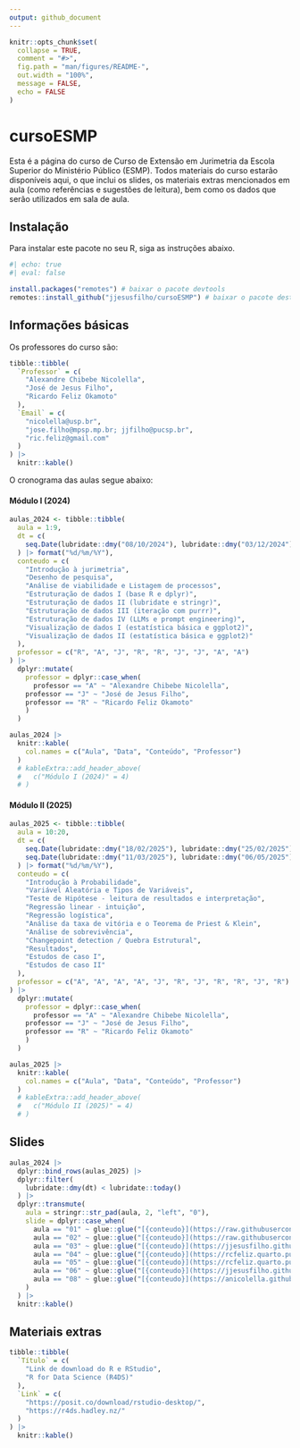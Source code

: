 ```yaml
---
output: github_document
---
```


<!-- README.md is generated from README.Rmd. Please edit that file -->

```r
knitr::opts_chunk$set(
  collapse = TRUE,
  comment = "#>",
  fig.path = "man/figures/README-",
  out.width = "100%",
  message = FALSE,
  echo = FALSE
)
```

# cursoESMP

Esta é a página do curso de Curso de Extensão em Jurimetria da Escola Superior do Ministério Público (ESMP). Todos materiais do curso estarão disponíveis aqui, o que inclui os slides, os materiais extras mencionados em aula (como referências e sugestões de leitura), bem como os dados que serão utilizados em sala de aula. 

## Instalação

Para instalar este pacote no seu R, siga as instruções abaixo. 

```r
#| echo: true
#| eval: false

install.packages("remotes") # baixar o pacote devtools
remotes::install_github("jjesusfilho/cursoESMP") # baixar o pacote deste curso
```

## Informações básicas 

Os professores do curso são:

```r
tibble::tibble(
  `Professor` = c(
    "Alexandre Chibebe Nicolella",
    "José de Jesus Filho",
    "Ricardo Feliz Okamoto"
  ),
  `Email` = c(
    "nicolella@usp.br",
    "jose.filho@mpsp.mp.br; jjfilho@pucsp.br",
    "ric.feliz@gmail.com"
  )
) |>
  knitr::kable()
```

O cronograma das aulas segue abaixo: 

#### Módulo I (2024)
```r
aulas_2024 <- tibble::tibble(
  aula = 1:9,
  dt = c(
    seq.Date(lubridate::dmy("08/10/2024"), lubridate::dmy("03/12/2024"), by = "week")
  ) |> format("%d/%m/%Y"),
  conteudo = c(
    "Introdução à jurimetria",
    "Desenho de pesquisa",
    "Análise de viabilidade e Listagem de processos",
    "Estruturação de dados I (base R e dplyr)",
    "Estruturação de dados II (lubridate e stringr)",
    "Estruturação de dados III (iteração com purrr)",
    "Estruturação de dados IV (LLMs e prompt engineering)",
    "Visualização de dados I (estatística básica e ggplot2)",
    "Visualização de dados II (estatística básica e ggplot2)"
  ),
  professor = c("R", "A", "J", "R", "R", "J", "J", "A", "A") 
) |> 
  dplyr::mutate(
    professor = dplyr::case_when(
      professor == "A" ~ "Alexandre Chibebe Nicolella",
    professor == "J" ~ "José de Jesus Filho",
    professor == "R" ~ "Ricardo Feliz Okamoto"
    )
  ) 

aulas_2024 |>
  knitr::kable(
    col.names = c("Aula", "Data", "Conteúdo", "Professor")
  )
  # kableExtra::add_header_above(
  #   c("Módulo I (2024)" = 4)
  # )
```

#### Módulo II (2025)
```r
aulas_2025 <- tibble::tibble(
  aula = 10:20,
  dt = c(
    seq.Date(lubridate::dmy("18/02/2025"), lubridate::dmy("25/02/2025"), by = "week"),
    seq.Date(lubridate::dmy("11/03/2025"), lubridate::dmy("06/05/2025"), by = "week")
  ) |> format("%d/%m/%Y"),
  conteudo = c(
    "Introdução à Probabilidade",
    "Variável Aleatória e Tipos de Variáveis",
    "Teste de Hipótese - leitura de resultados e interpretação",
    "Regressão linear - intuição",
    "Regressão logística",
    "Análise da taxa de vitória e o Teorema de Priest & Klein",
    "Análise de sobrevivência",
    "Changepoint detection / Quebra Estrutural",
    "Resultados",
    "Estudos de caso I",
    "Estudos de caso II"
  ),
  professor = c("A", "A", "A", "A", "J", "R", "J", "R", "R", "J", "R") 
) |> 
  dplyr::mutate(
    professor = dplyr::case_when(
      professor == "A" ~ "Alexandre Chibebe Nicolella",
    professor == "J" ~ "José de Jesus Filho",
    professor == "R" ~ "Ricardo Feliz Okamoto"
    )
  )

aulas_2025 |>
  knitr::kable(
    col.names = c("Aula", "Data", "Conteúdo", "Professor")
  )
  # kableExtra::add_header_above(
  #   c("Módulo II (2025)" = 4)
  # )
```

## Slides

```r
aulas_2024 |> 
  dplyr::bind_rows(aulas_2025) |> 
  dplyr::filter(
    lubridate::dmy(dt) < lubridate::today()
  ) |> 
  dplyr::transmute(
    aula = stringr::str_pad(aula, 2, "left", "0"),
    slide = dplyr::case_when(
      aula == "01" ~ glue::glue("[{conteudo}](https://raw.githubusercontent.com/jjesusfilho/cursoESMP/main/inst/slides/a{aula}.pdf)"),
      aula == "02" ~ glue::glue("[{conteudo}](https://raw.githubusercontent.com/jjesusfilho/cursoESMP/main/inst/slides/DesenhoPesquisa.zip)"),
      aula == "03" ~ glue::glue("[{conteudo}](https://jjesusfilho.github.io/cursoESMP/inst/slides/aula_3_analise_de_viabilidade)"),
      aula == "04" ~ glue::glue("[{conteudo}](https://rcfeliz.quarto.pub/cursoesmp-a04/)"),
      aula == "05" ~ glue::glue("[{conteudo}](https://rcfeliz.quarto.pub/cursoesmp-a05/)"),
      aula == "06" ~ glue::glue("[{conteudo}](https://jjesusfilho.github.io/cursoESMP/inst/slides/aula_6_iteracao_com_purrr)"),
      aula == "08" ~ glue::glue("[{conteudo}](https://anicolella.github.io/jurimetria/)")
    )
  ) |> 
  knitr::kable()
```

## Materiais extras

```r
tibble::tibble(
  `Título` = c(
    "Link de download do R e RStudio",
    "R for Data Science (R4DS)"
  ),
  `Link` = c(
    "https://posit.co/download/rstudio-desktop/",
    "https://r4ds.hadley.nz/"
  )
) |>
  knitr::kable()
```

